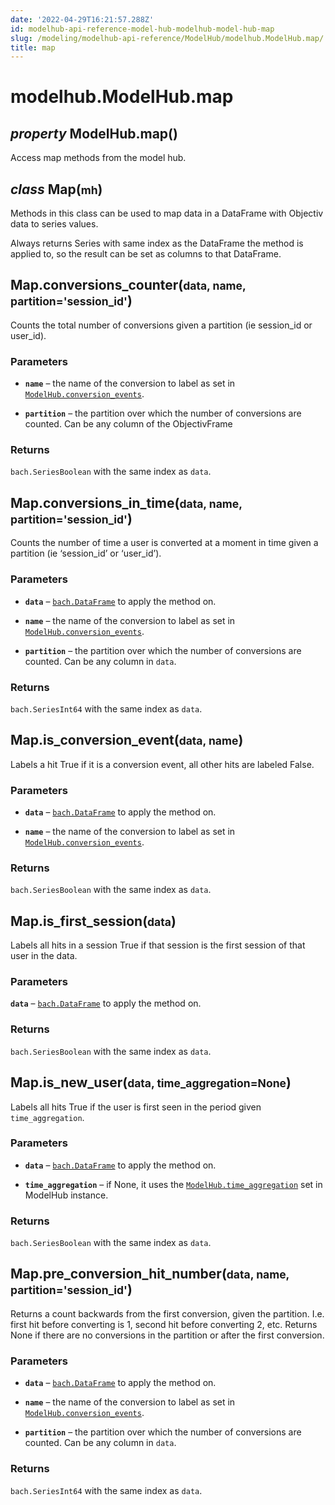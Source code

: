 ```yaml
---
date: '2022-04-29T16:21:57.288Z'
id: modelhub-api-reference-model-hub-modelhub-model-hub-map
slug: /modeling/modelhub-api-reference/ModelHub/modelhub.ModelHub.map/
title: map
---
```


# modelhub.ModelHub.map

<div>
<h2 class="signature-class"><span class="type-annotation"><em>property</em></span> <span class="additional-name">ModelHub.</span><span class="name">map(</span>)</h2>


<div class="content">

Access map methods from the model hub.

<div class="class">
<h2 class="signature-class"><span class="type-annotation"><em>class</em></span> <span class="name">Map(</span><small class="parameter-list"><span class="parameter" id="mh">mh</span></small>)</h2>


<div class="content">

Methods in this class can be used to map data in a DataFrame with Objectiv data to series values.

Always returns Series with same index as the DataFrame the method is applied to, so the result can be set
as columns to that DataFrame.

<div class="method">
<h2 class="signature-class"><span class="additional-name">Map.</span><span class="name">conversions_counter(</span><small class="parameter-list"><span class="parameter" id="data">data</span>, <span class="parameter" id="name">name</span>, <span class="parameter" id="partition">partition='session_id'</span></small>)</h2>


<div class="content">

Counts the total number of conversions given a partition (ie session_id
or user_id).


### Parameters

* **`name`** – the name of the conversion to label as set in
[`ModelHub.conversion_events`](/docs/modeling/modelhub-api-reference/ModelHub/modelhub.ModelHub.conversion-events/#modelhub.ModelHub.conversion-events).

* **`partition`** – the partition over which the number of conversions are counted. Can be any column
of the ObjectivFrame



### Returns

`bach.SeriesBoolean` with the same index as `data`.



</div>

</div>
<div class="method">
<h2 class="signature-class"><span class="additional-name">Map.</span><span class="name">conversions_in_time(</span><small class="parameter-list"><span class="parameter" id="data">data</span>, <span class="parameter" id="name">name</span>, <span class="parameter" id="partition">partition='session_id'</span></small>)</h2>


<div class="content">

Counts the number of time a user is converted at a moment in time given a partition (ie ‘session_id’
or ‘user_id’).


### Parameters

* **`data`** – [`bach.DataFrame`](/docs/modeling/bach/api-reference/DataFrame/bach.DataFrame/#bach.DataFrame) to apply the method on.

* **`name`** – the name of the conversion to label as set in
[`ModelHub.conversion_events`](/docs/modeling/modelhub-api-reference/ModelHub/modelhub.ModelHub.conversion-events/#modelhub.ModelHub.conversion-events).

* **`partition`** – the partition over which the number of conversions are counted. Can be any column
in `data`.



### Returns

`bach.SeriesInt64` with the same index as `data`.



</div>

</div>
<div class="method">
<h2 class="signature-class"><span class="additional-name">Map.</span><span class="name">is_conversion_event(</span><small class="parameter-list"><span class="parameter" id="data">data</span>, <span class="parameter" id="name">name</span></small>)</h2>


<div class="content">

Labels a hit True if it is a conversion event, all other hits are labeled False.


### Parameters

* **`data`** – [`bach.DataFrame`](/docs/modeling/bach/api-reference/DataFrame/bach.DataFrame/#bach.DataFrame) to apply the method on.

* **`name`** – the name of the conversion to label as set in
[`ModelHub.conversion_events`](/docs/modeling/modelhub-api-reference/ModelHub/modelhub.ModelHub.conversion-events/#modelhub.ModelHub.conversion-events).



### Returns

`bach.SeriesBoolean` with the same index as `data`.



</div>

</div>
<div class="method">
<h2 class="signature-class"><span class="additional-name">Map.</span><span class="name">is_first_session(</span><small class="parameter-list"><span class="parameter" id="data">data</span></small>)</h2>


<div class="content">

Labels all hits in a session True if that session is the first session of that user in the data.


### Parameters

**`data`** – [`bach.DataFrame`](/docs/modeling/bach/api-reference/DataFrame/bach.DataFrame/#bach.DataFrame) to apply the method on.



### Returns

`bach.SeriesBoolean` with the same index as `data`.



</div>

</div>
<div class="method">
<h2 class="signature-class"><span class="additional-name">Map.</span><span class="name">is_new_user(</span><small class="parameter-list"><span class="parameter" id="data">data</span>, <span class="parameter" id="time_aggregation">time_aggregation=None</span></small>)</h2>


<div class="content">

Labels all hits True if the user is first seen in the period given `time_aggregation`.


### Parameters

* **`data`** – [`bach.DataFrame`](/docs/modeling/bach/api-reference/DataFrame/bach.DataFrame/#bach.DataFrame) to apply the method on.

* **`time_aggregation`** – if None, it uses the [`ModelHub.time_aggregation`](/docs/modeling/modelhub-api-reference/ModelHub/modelhub.ModelHub.time-aggregation/#modelhub.ModelHub.time-aggregation) set in ModelHub
instance.



### Returns

`bach.SeriesBoolean` with the same index as `data`.



</div>

</div>
<div class="method">
<h2 class="signature-class"><span class="additional-name">Map.</span><span class="name">pre_conversion_hit_number(</span><small class="parameter-list"><span class="parameter" id="data">data</span>, <span class="parameter" id="name">name</span>, <span class="parameter" id="partition">partition='session_id'</span></small>)</h2>


<div class="content">

Returns a count backwards from the first conversion, given the partition. I.e. first hit before
converting is 1, second hit before converting 2, etc. Returns None if there are no conversions
in the partition or after the first conversion.


### Parameters

* **`data`** – [`bach.DataFrame`](/docs/modeling/bach/api-reference/DataFrame/bach.DataFrame/#bach.DataFrame) to apply the method on.

* **`name`** – the name of the conversion to label as set in
[`ModelHub.conversion_events`](/docs/modeling/modelhub-api-reference/ModelHub/modelhub.ModelHub.conversion-events/#modelhub.ModelHub.conversion-events).

* **`partition`** – the partition over which the number of conversions are counted. Can be any column
in `data`.



### Returns

`bach.SeriesInt64` with the same index as `data`.



</div>

</div>

</div>

</div>

</div>

</div>
